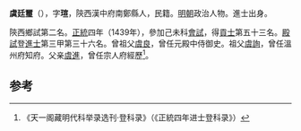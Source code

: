 '''虞廷璽'''（{{bd|1410年||？}}），字'''瑄'''，陝西漢中府南鄭縣人，民籍。[[明朝|明朝]]政治人物。進士出身。

陝西鄉試第二名。[[正统_(年号)|正統]]四年（1439年），參加己未科[[會試|會試]]，得[[貢士|貢士]]第五十三名。[[殿試|殿試]]登[[進士|進士]]第三甲第三十六名。曾祖父[[虞良|虞良]]，曾任元殿中侍御史。祖父[[虞詢|虞詢]]，曾任溫州府知府。父亲[[虞進|虞進]]，曾任宗人府經歷<ref>《天一阁藏明代科举录选刊·登科录》（《正統四年进士登科录》）</ref>。

==参考==
{{reflist}}
{{明朝人物小作品}}
{{正統四年己未科殿試金榜}}